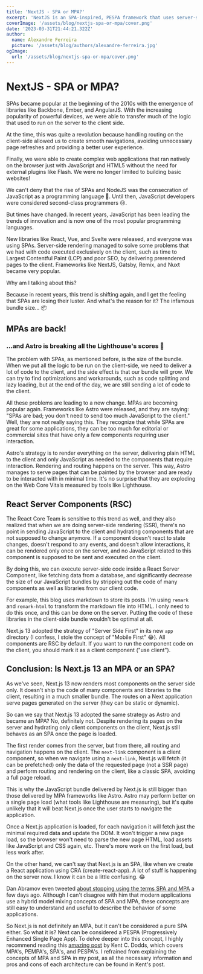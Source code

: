 ```yaml
---
title: 'NextJS - SPA or MPA?'
excerpt: 'NextJS is an SPA-inspired, PESPA framework that uses server-side rendering, client-side hydration, and React Server Components to achieve an optimized balance between page load time and bundle size.'
coverImage: '/assets/blog/nextjs-spa-or-mpa/cover.png'
date: '2023-03-31T21:44:21.322Z'
author:
  name: Alexandre Ferreira
  picture: '/assets/blog/authors/alexandre-ferreira.jpg'
ogImage:
  url: '/assets/blog/nextjs-spa-or-mpa/cover.png'
---
```


# NextJS - SPA or MPA?
SPAs became popular at the beginning of the 2010s with the emergence of libraries like Backbone, Ember, and AngularJS. With the increasing popularity of powerful devices, we were able to transfer much of the logic that used to run on the server to the client side.

At the time, this was quite a revolution because handling routing on the client-side allowed us to create smooth navigations, avoiding unnecessary page refreshes and providing a better user experience.

Finally, we were able to create complex web applications that ran natively on the browser just with JavaScript and HTML5 without the need for external plugins like Flash. We were no longer limited to building basic websites!

We can't deny that the rise of SPAs and NodeJS was the consecration of JavaScript as a programming language 🎉. Until then, JavaScript developers were considered second-class programmers 😢.

But times have changed. In recent years, JavaScript has been leading the trends of innovation and is now one of the most popular programming languages.

New libraries like React, Vue, and Svelte were released, and everyone was using SPAs. Server-side rendering managed to solve some problems that we had with code executed exclusively on the client, such as time to Largest Contentful Paint (LCP) and poor SEO, by delivering prerendered pages to the client. Frameworks like NextJS, Gatsby, Remix, and Nuxt became very popular.

Why am I talking about this?

Because in recent years, this trend is shifting again, and I get the feeling that SPAs are losing their luster. And what's the reason for it? The infamous bundle size... 📦

## MPAs are back!
### ...and Astro is breaking all the Lighthouse's scores 💪
The problem with SPAs, as mentioned before, is the size of the bundle. When we put all the logic to be run on the client-side, we need to deliver a lot of code to the client, and the side effect is that our bundle will grow. We can try to find optimizations and workarounds, such as code splitting and lazy loading, but at the end of the day, we are still sending a lot of code to the client.

All these problems are leading to a new change. MPAs are becoming popular again. Frameworks like Astro were released, and they are saying: "SPAs are bad; you don't need to send too much JavaScript to the client." Well, they are not really saying this. They recognize that while SPAs are great for some applications, they can be too much for editorial or commercial sites that have only a few components requiring user interaction.

Astro's strategy is to render everything on the server, delivering plain HTML to the client and only JavaScript as needed to the components that require interaction. Rendering and routing happens on the server. This way, Astro manages to serve pages that can be painted by the browser and are ready to be interacted with in minimal time. It's no surprise that they are exploding on the Web Core Vitals measured by tools like Lighthouse.

## React Server Components (RSC)
The React Core Team is sensitive to this trend as well, and they also realized that when we are doing server-side rendering (SSR), there's no point in sending JavaScript to the client and hydrating components that are not supposed to change anymore. If a component doesn't react to state changes, doesn't respond to any events, and doesn't allow interactions, it can be rendered only once on the server, and no JavaScript related to this component is supposed to be sent and executed on the client.

By doing this, we can execute server-side code inside a React Server Component, like fetching data from a database, and significantly decrease the size of our JavaScript bundles by stripping out the code of many components as well as libraries from our client code.

For example, this blog uses markdown to store its posts. I'm using `remark` and `remark-html` to transform the markdown file into HTML. I only need to do this once, and this can be done on the server. Putting the code of these libraries in the client-side bundle wouldn't be optimal at all.

Next.js 13 adopted the strategy of "Server Side First" in its new `app` directory (I confess, I stole the concept of "Mobile First" 😂). All components are RSC by default. If you want to run the component code on the client, you should mark it as a client component ("use client").

## Conclusion: Is Next.js 13 an MPA or an SPA?
As we've seen, Next.js 13 now renders most components on the server side only. It doesn't ship the code of many components and libraries to the client, resulting in a much smaller bundle. The routes on a Next application serve pages generated on the server (they can be static or dynamic).

So can we say that Next.js 13 adopted the same strategy as Astro and became an MPA? No, definitely not. Despite rendering its pages on the server and hydrating only client components on the client, Next.js still behaves as an SPA once the page is loaded.

The first render comes from the server, but from there, all routing and navigation happens on the client. The `next-link` component is a client component, so when we navigate using a `next-link`, Next.js will fetch (it can be prefetched) only the data of the requested page (not a SSR page) and perform routing and rendering on the client, like a classic SPA, avoiding a full page reload.

This is why the JavaScript bundle delivered by Next.js is still bigger than those delivered by MPA frameworks like Astro. Astro may perform better on a single page load (what tools like Lighthouse are measuring), but it's quite unlikely that it will beat Next.js once the user starts to navigate the application.

Once a Next.js application is loaded, for each navigation it will fetch just the minimal required data and update the DOM. It won't trigger a new page load, so the browser won't need to parse the new page HTML, load assets like JavaScript and CSS again, etc. There's more work on the first load, but less work after.

On the other hand, we can't say that Next.js is an SPA, like when we create a React application using CRA (create-react-app). A lot of stuff is happening on the server now. I know it can be a little confusing. 😂

Dan Abramov even tweeted [about stopping using the terms SPA and MPA](https://twitter.com/dan_abramov/status/1636943182322704385) a few days ago. Although I can't disagree with him that modern applications use a hybrid model mixing concepts of SPA and MPA, these concepts are still easy to understand and useful to describe the behavior of some applications.

So Next.js is not definitely an MPA, but it can't be considered a pure SPA either. So what it is? Next can be considered a PESPA (Progressively Enhanced Single Page App). To delve deeper into this concept, I highly recommend reading this [amazing post](https://www.epicweb.dev/the-webs-next-transition) by Kent C. Dodds, which covers MPA's, PEMPA's, SPA's, and PESPA's. I refrained from explaining the concepts of MPA and SPA in my post, as all the necessary information and pros and cons of each architecture can be found in Kent's post.
